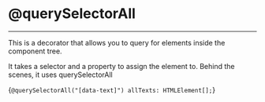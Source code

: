 
# @querySelectorAll
---

This is a decorator that allows you to query for elements inside the component tree. 

It takes a selector and a property to assign the element to. Behind the scenes, it uses querySelectorAll

<CodeBlock lang='typescript'>{`@querySelectorAll("[data-text]") allTexts: HTMLElement[];`}</CodeBlock>